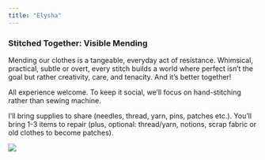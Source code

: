 ```yaml
---
title: "Elysha"
---
```


### Stitched Together: Visible Mending

Mending our clothes is a tangeable, everyday act of resistance. Whimsical, practical, subtle or overt, every stitch builds a world where perfect isn't the goal but rather creativity, care, and tenacity. And it's better together!

All experience welcome. To keep it social, we'll focus on hand-stitching rather than sewing machine.

I'll bring supplies to share (needles, thread, yarn, pins, patches etc.). You'll bring 1-3 items to repair (plus, optional: thread/yarn, notions, scrap fabric or old clothes to become patches).

![](images/elysha.jpg)
